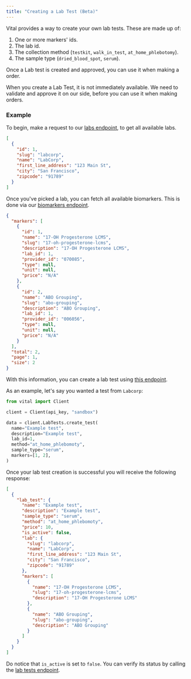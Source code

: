 ```yaml
---
title: "Creating a Lab Test (Beta)"
---
```


Vital provides a way to create your own lab tests. These are made up of:

1. One or more markers' ids.
2. The lab id.
3. The collection method (`testkit`, `walk_in_test`, `at_home_phlebotomy`).
4. The sample type (`dried_blood_spot`, `serum`).

Once a Lab test is created and approved, you can use it when making a order.

<Warning>
  When you create a Lab Test, it is not immediately available. We need to
  validate and approve it on our side, before you can use it when making orders.
</Warning>

### Example

To begin, make a request to our [labs endpoint](/api-reference/lab-testing/labs), to get all available labs.

```json Get all available labs
[
  {
    "id": 1,
    "slug": "labcorp",
    "name": "LabCorp",
    "first_line_address": "123 Main St",
    "city": "San Francisco",
    "zipcode": "91789"
  }
]
```

Once you've picked a lab, you can fetch all available biomarkers. This is done via our [biomarkers endpoint](/api-reference/lab-testing/biomarkers).

```json Get all biomarkers
{
  "markers": [
    {
      "id": 1,
      "name": "17-OH Progesterone LCMS",
      "slug": "17-oh-progesterone-lcms",
      "description": "17-OH Progesterone LCMS",
      "lab_id": 1,
      "provider_id": "070085",
      "type": null,
      "unit": null,
      "price": "N/A"
    },
    {
      "id": 2,
      "name": "ABO Grouping",
      "slug": "abo-grouping",
      "description": "ABO Grouping",
      "lab_id": 1,
      "provider_id": "006056",
      "type": null,
      "unit": null,
      "price": "N/A"
    }
  ],
  "total": 2,
  "page": 1,
  "size": 2
}
```

With this information, you can create a lab test using [this endpoint](/api-reference/lab-testing/post-test).

As an example, let's say you wanted a test from `Labcorp`:

```python Create a new test
from vital import Client

client = Client(api_key, "sandbox")

data = client.LabTests.create_test(
  name="Example test",
  description="Example test",
  lab_id=1,
  method="at_home_phlebomoty",
  sample_type="serum",
  markers=[1, 2],
)
```

Once your lab test creation is successful you will receive the following response:

```json
[
  {
    "lab_test": {
      "name": "Example test",
      "description": "Example test",
      "sample_type": "serum",
      "method": "at_home_phlebomoty",
      "price": 10,
      "is_active": false,
      "lab": {
        "slug": "labcorp",
        "name": "LabCorp",
        "first_line_address": "123 Main St",
        "city": "San Francisco",
        "zipcode": "91789"
      },
      "markers": [
        {
          "name": "17-OH Progesterone LCMS",
          "slug": "17-oh-progesterone-lcms",
          "description": "17-OH Progesterone LCMS"
        },
        {
          "name": "ABO Grouping",
          "slug": "abo-grouping",
          "description": "ABO Grouping"
        }
      ]
    }
  }
]
```

Do notice that `is_active` is set to `false`. You can verify its status by calling the [lab tests endpoint](/api-reference/lab-testing/tests).
